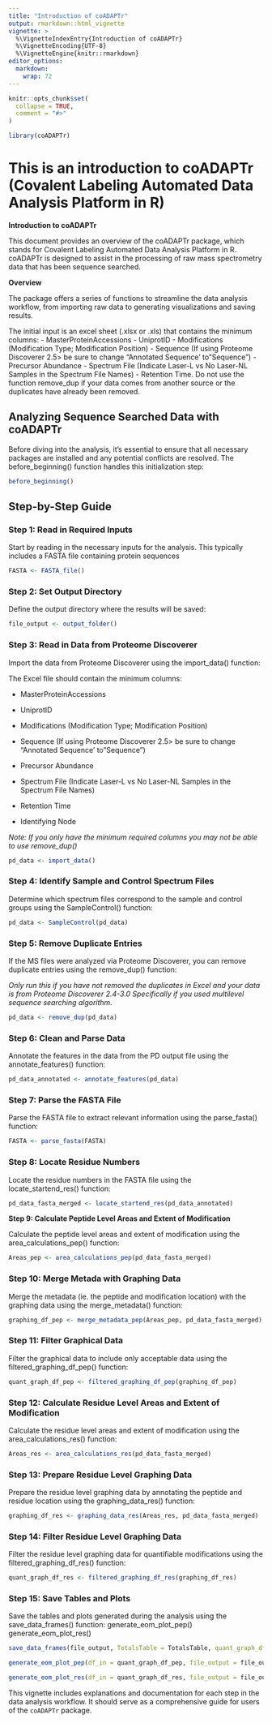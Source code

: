 ```yaml
---
title: "Introduction of coADAPTr"
output: rmarkdown::html_vignette
vignette: >
  %\VignetteIndexEntry{Introduction of coADAPTr}
  %\VignetteEncoding{UTF-8}
  %\VignetteEngine{knitr::rmarkdown}
editor_options: 
  markdown: 
    wrap: 72
---
```


```r
knitr::opts_chunk$set(
  collapse = TRUE,
  comment = "#>"
)
```

```r
library(coADAPTr)
```

# This is an introduction to coADAPTr (Covalent Labeling Automated Data Analysis Platform in R)

**Introduction to coADAPTr**

This document provides an overview of the coADAPTr package, which stands
for Covalent Labeling Automated Data Analysis Platform in R. coADAPTr is
designed to assist in the processing of raw mass spectrometry data that
has been sequence searched.

**Overview**

The package offers a series of functions to streamline the data analysis
workflow, from importing raw data to generating visualizations and
saving results.

The initial input is an excel sheet (.xlsx or .xls) that contains the
minimum columns: - MasterProteinAccessions - UniprotID - Modifications
(Modification Type; Modification Position) - Sequence (If using Proteome
Discoverer 2.5\> be sure to change "Annotated Sequence' to "Sequence") -
Precursor Abundance - Spectrum File (Indicate Laser-L vs No Laser-NL
Samples in the Spectrum File Names) - Retention Time. Do not use the
function remove_dup if your data comes from another source or the
duplicates have already been removed.

## Analyzing Sequence Searched Data with coADAPTr

Before diving into the analysis, it's essential to ensure that all
necessary packages are installed and any potential conflicts are
resolved. The before_beginning() function handles this initialization
step:

```r
before_beginning()
```

## Step-by-Step Guide 

### Step 1: Read in Required Inputs 

Start by reading in the necessary inputs for the analysis. This
typically includes a FASTA file containing protein sequences

```r
FASTA <- FASTA_file()
```

### Step 2: Set Output Directory 

Define the output directory where the results will be saved:

```r
file_output <- output_folder()
```

### Step 3: Read in Data from Proteome Discoverer 

Import the data from Proteome Discoverer using the import_data()
function:

The Excel file should contain the minimum columns:

-   MasterProteinAccessions

-   UniprotID

-   Modifications (Modification Type; Modification Position)

-   Sequence (If using Proteome Discoverer 2.5\> be sure to change
    "Annotated Sequence' to "Sequence")

-   Precursor Abundance

-   Spectrum File (Indicate Laser-L vs No Laser-NL Samples in the
    Spectrum File Names)

-   Retention Time

-   Identifying Node

*Note: If you only have the minimum required columns you may not be able
to use remove_dup()*

```r
pd_data <- import_data()
```

### Step 4: Identify Sample and Control Spectrum Files 

Determine which spectrum files correspond to the sample and control
groups using the SampleControl() function:

```r
pd_data <- SampleControl(pd_data)
```

### Step 5: Remove Duplicate Entries 

If the MS files were analyzed via Proteome Discoverer, you can remove
duplicate entries using the remove_dup() function:

*Only run this if you have not removed the duplicates in Excel and your
data is from Proteome Discoverer 2.4-3.0 Specifically if you used
multilevel sequence searching algorithm.*

```r
pd_data <- remove_dup(pd_data)
```

### Step 6: Clean and Parse Data 

Annotate the features in the data from the PD output file using the
annotate_features() function:

```r
pd_data_annotated <- annotate_features(pd_data)
```

### Step 7: Parse the FASTA File 

Parse the FASTA file to extract relevant information using the
parse_fasta() function:

```r
FASTA <- parse_fasta(FASTA)
```

### Step 8: Locate Residue Numbers 

Locate the residue numbers in the FASTA file using the
locate_startend_res() function:

```r
pd_data_fasta_merged <- locate_startend_res(pd_data_annotated)
```

**Step 9: Calculate Peptide Level Areas and Extent of Modification**

Calculate the peptide level areas and extent of modification using the
area_calculations_pep() function:

```r
Areas_pep <- area_calculations_pep(pd_data_fasta_merged)
```

### Step 10: Merge Metada with Graphing Data 

Merge the metadata (ie. the peptide and modification location) with the
graphing data using the merge_metadata() function:

```r
graphing_df_pep <- merge_metadata_pep(Areas_pep, pd_data_fasta_merged)
```

### Step 11: Filter Graphical Data 

Filter the graphical data to include only acceptable data using the
filtered_graphing_df_pep() function:

```r
quant_graph_df_pep <- filtered_graphing_df_pep(graphing_df_pep)
```

### Step 12: Calculate Residue Level Areas and Extent of Modification 

Calculate the residue level areas and extent of modification using the
area_calculations_res() function:

```r
Areas_res <- area_calculations_res(pd_data_fasta_merged)
```

### Step 13: Prepare Residue Level Graphing Data 

Prepare the residue level graphing data by annotating the peptide and
residue location using the graphing_data_res() function:

```r
graphing_df_res <- graphing_data_res(Areas_res, pd_data_fasta_merged)
```

### Step 14: Filter Residue Level Graphing Data 

Filter the residue level graphing data for quantifiable modifications
using the filtered_graphing_df_res() function:

```r
quant_graph_df_res <- filtered_graphing_df_res(graphing_df_res)
```

### Step 15: Save Tables and Plots 

Save the tables and plots generated during the analysis using the
save_data_frames() function: generate_eom_plot_pep()
generate_eom_plot_res()

```r
save_data_frames(file_output, TotalsTable = TotalsTable, quant_graph_df_pep = quant_graph_df_pep, quant_graph_df_res = quant_graph_df_res, graphing_df_pep = graphing_df_pep, graphing_df_res = graphing_df_res)
```

```r
generate_eom_plot_pep(df_in = quant_graph_df_pep, file_output = file_output)
```

```r
generate_eom_plot_res(df_in = quant_graph_df_res, file_output = file_output)
```

This vignette includes explanations and documentation for each step in
the data analysis workflow. It should serve as a comprehensive guide for
users of the `coADAPTr` package.
